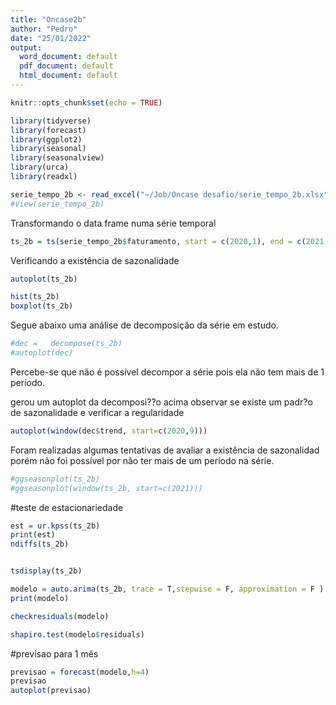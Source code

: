 ```yaml
---
title: "Oncase2b"
author: "Pedro"
date: "25/01/2022"
output:
  word_document: default
  pdf_document: default
  html_document: default
---
```


```r
knitr::opts_chunk$set(echo = TRUE)
```


```r

library(tidyverse)
library(forecast)
library(ggplot2)
library(seasonal)
library(seasonalview)
library(urca)
library(readxl)
```

```r
serie_tempo_2b <- read_excel("~/Job/Oncase desafio/serie_tempo_2b.xlsx")
#View(serie_tempo_2b)
```

Transformando o data frame numa série temporal
```r
ts_2b = ts(serie_tempo_2b$faturamento, start = c(2020,1), end = c(2021,9), frequency=365)
```

Verificando a existência de sazonalidade
```r
autoplot(ts_2b)

hist(ts_2b)
boxplot(ts_2b)
```

Segue abaixo uma análise de decomposição da série em estudo.

```r
#dec =   decompose(ts_2b)
#autoplot(dec)

```
Percebe-se que não é possível decompor a série pois ela não tem mais de 1 período.



gerou um autoplot da decomposi??o acima
observar se existe um padr?o de sazonalidade e verificar a regularidade
```r
autoplot(window(dec$trend, start=c(2020,9)))

```

Foram realizadas algumas tentativas de avaliar a existência de sazonalidad porém não foi possível por não ter mais de um período na série.

```r
#ggseasonplot(ts_2b)
#ggseasonplot(window(ts_2b, start=c(2021)))

```

#teste de estacionariedade

```r
est = ur.kpss(ts_2b)
print(est)
ndiffs(ts_2b)


tsdisplay(ts_2b)

modelo = auto.arima(ts_2b, trace = T,stepwise = F, approximation = F )
print(modelo)

checkresiduals(modelo)

shapiro.test(modelo$residuals)

```


#previsao para 1 mês
```r
previsao = forecast(modelo,h=4)
previsao
autoplot(previsao)

```

